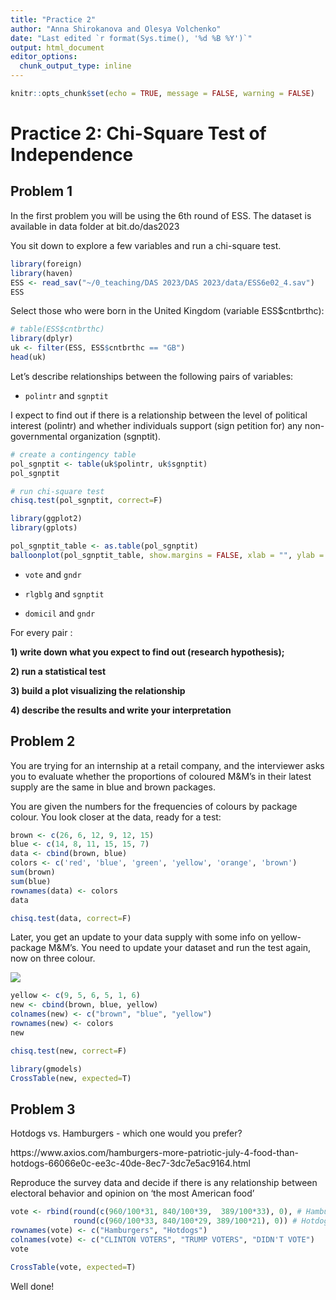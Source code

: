 ```yaml
---
title: "Practice 2"
author: "Anna Shirokanova and Olesya Volchenko"
date: "Last edited `r format(Sys.time(), '%d %B %Y')`"
output: html_document
editor_options: 
  chunk_output_type: inline
---
```


```r
knitr::opts_chunk$set(echo = TRUE, message = FALSE, warning = FALSE)
```

# Practice 2: Chi-Square Test of Independence {.tabset}

## Problem 1 

In the first problem you will be using the 6th round of ESS. The dataset is available in data folder at bit.do/das2023

You sit down to explore a few variables and run a chi-square test.

```r
library(foreign)
library(haven)
ESS <- read_sav("~/0_teaching/DAS 2023/DAS 2023/data/ESS6e02_4.sav")
ESS
```

Select those who were born in the United Kingdom (variable ESS$cntbrthc):

```r
# table(ESS$cntbrthc)
library(dplyr)
uk <- filter(ESS, ESS$cntbrthc == "GB")
head(uk)
```


Let's describe relationships between the following pairs of variables: 

- `polintr` and `sgnptit` 

I expect to find out if there is a relationship between the level of political interest (polintr) and whether individuals support (sign petition for) any non-governmental organization (sgnptit).

```r
# create a contingency table
pol_sgnptit <- table(uk$polintr, uk$sgnptit)
pol_sgnptit

# run chi-square test
chisq.test(pol_sgnptit, correct=F)
```

```r
library(ggplot2)
library(gplots)

pol_sgnptit_table <- as.table(pol_sgnptit)
balloonplot(pol_sgnptit_table, show.margins = FALSE, xlab = "", ylab = "", main = "`polintr` and `sgnptit`")


```

- `vote` and `gndr`

- `rlgblg` and `sgnptit`

- `domicil` and `gndr`

For every pair :

**1) write down what you expect to find out (research hypothesis);**

**2) run a statistical test**

**3) build a plot visualizing the relationship**

**4) describe the results and write your interpretation**




## Problem 2

You are trying for an internship at a retail company, and the interviewer asks you to evaluate whether the proportions of coloured M&M's in their latest supply are the same in blue and brown packages.

You are given the numbers for the frequencies of colours by package colour. You look closer at the data, ready for a test:

```r
brown <- c(26, 6, 12, 9, 12, 15)
blue <- c(14, 8, 11, 15, 15, 7)
data <- cbind(brown, blue)
colors <- c('red', 'blue', 'green', 'yellow', 'orange', 'brown')
sum(brown)
sum(blue)
rownames(data) <- colors
data
```

```r
chisq.test(data, correct=F)
```

Later, you get an update to your data supply with some info on yellow-package M&M's. You need to update your dataset and run the test again, now on three colour.

![](2022-02-16.gif)

```r
yellow <- c(9, 5, 6, 5, 1, 6)
new <- cbind(brown, blue, yellow)
colnames(new) <- c("brown", "blue", "yellow")
rownames(new) <- colors
new

```

```r
chisq.test(new, correct=F)

```
```r
library(gmodels)
CrossTable(new, expected=T)
```


## Problem 3
Hotdogs vs. Hamburgers - which one would you prefer?

https://www.axios.com/hamburgers-more-patriotic-july-4-food-than-hotdogs-66066e0c-ee3c-40de-8ec7-3dc7e5ac9164.html

Reproduce the survey data and decide if there is any relationship between 
electoral behavior and opinion on 'the most American food'

```r
vote <- rbind(round(c(960/100*31, 840/100*39,  389/100*33), 0), # Hamburgers
              round(c(960/100*33, 840/100*29, 389/100*21), 0)) # Hotdogs
rownames(vote) <- c("Hamburgers", "Hotdogs")
colnames(vote) <- c("CLINTON VOTERS", "TRUMP VOTERS", "DIDN'T VOTE")
vote
```
```r
CrossTable(vote, expected=T)
```



Well done!
